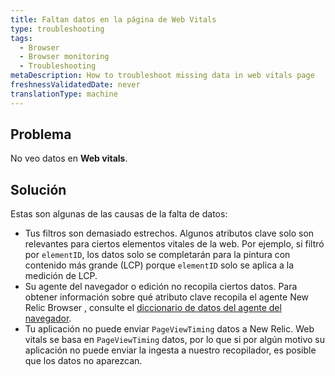 ```yaml
---
title: Faltan datos en la página de Web Vitals
type: troubleshooting
tags:
  - Browser
  - Browser monitoring
  - Troubleshooting
metaDescription: How to troubleshoot missing data in web vitals page
freshnessValidatedDate: never
translationType: machine
---
```


## Problema

No veo datos en <DNT>**Web vitals**</DNT>.

## Solución

Estas son algunas de las causas de la falta de datos:

* Tus filtros son demasiado estrechos. Algunos atributos clave solo son relevantes para ciertos elementos vitales de la web. Por ejemplo, si filtró por `elementID`, los datos solo se completarán para la pintura con contenido más grande (LCP) porque `elementID` solo se aplica a la medición de LCP.
* Su agente del navegador o edición no recopila ciertos datos. Para obtener información sobre qué atributo clave recopila el agente New Relic Browser , consulte el [diccionario de datos del agente del navegador](/attribute-dictionary/?dataSource=Browser+agent).
* Tu aplicación no puede enviar `PageViewTiming` datos a New Relic. Web vitals se basa en `PageViewTiming` datos, por lo que si por algún motivo su aplicación no puede enviar la ingesta a nuestro recopilador, es posible que los datos no aparezcan.
